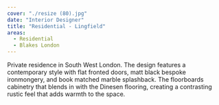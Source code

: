 ```yaml
---
cover: "./resize (80).jpg"
date: "Interior Designer"
title: "Residential - Lingfield"
areas:
  - Residential
  - Blakes London 
---
```


Private residence in South West London. The design
features a contemporary style with flat fronted
doors, matt black bespoke ironmongery, and
book matched marble splashback.
The floorboards cabinetry that blends in with the
Dinesen flooring, creating a contrasting rustic
feel that adds warmth to the space.
